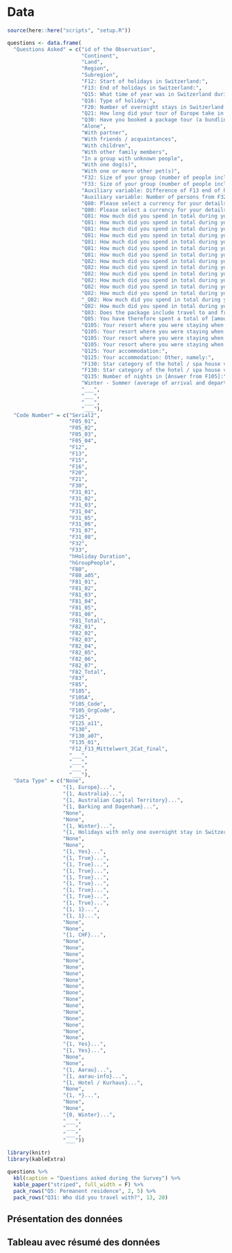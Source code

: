 # Data
```r
source(here::here("scripts", "setup.R"))

```

```r
questions <- data.frame(
  "Questions Asked" = c("id of the Observation",
                        "Continent",
                        "Land",
                        "Region",
                        "Subregion",
                        "F12: Start of holidays in Switzerland:",
                        "F13: End of holidays in Switzerland:",
                        "Q15: What time of year was in Switzerland during your holidays?",
                        "Q16: Type of holiday:",
                        "F20: Number of overnight stays in Switzerland:",
                        "Q21: How long did your tour of Europe take in total (including Switzerland)?",
                        "Q30: Have you booked a package tour (a bundling of arrival and departure, accommodation and/or other tourist services on site)?",
                        "Alone",
                        "With partner",
                        "With friends / acquaintances",
                        "With children",
                        "With other family members",
                        "In a group with unknown people",
                        "With one dog(s)",
                        "With one or more other pet(s)",
                        "F32: Size of your group (number of people including yourself):",
                        "F33: Size of your group (number of people including yourself but excluding people you don't know):",
                        "Auxiliary variable: Difference of F13 end of holiday CH minus F12 start of holiday CH plus 1",
                        "Auxiliary variable: Number of persons from F32 / F33 travel group",
                        "Q80: Please select a currency for your details:",
                        "Q80: Please select a currency for your details. - Others, namely:",
                        "Q81: How much did you spend in total during your stay in Switzerland? -Overnight stay:",
                        "Q81: How much did you spend in total during your stay in Switzerland? - Without arrival and departure: train, mountain railway, boat and other public transport:",
                        "Q81: How much did you spend in total during your stay in Switzerland? - Food & drink: in the accommodation, on the road, out and about:",
                        "Q81: How much did you spend in total during your stay in Switzerland? - Souvenirs, gifts, watches, jewellery:",
                        "Q81: How much did you spend in total during your stay in Switzerland? - Other shopping:",
                        "Q81: How much did you spend in total during your stay in Switzerland? - Other expenses:",
                        "Q81: How much did you spend in total during your stay in Switzerland? -Total:",
                        "Q82: How much did you spend in total during your stay in Switzerland? -Package:",
                        "Q82: How much did you spend in total during your stay in Switzerland? -Overnight stay:",
                        "Q82: How much did you spend in total during your stay in Switzerland? - Without arrival and departure: train, mountain railway, boat and other public transport:",
                        "Q82: How much did you spend in total during your stay in Switzerland? - Food & drink: in the accommodation, on the road, out and about:",
                        "Q82: How much did you spend in total during your stay in Switzerland? - Souvenirs, gifts, watches, jewellery:",
                        "Q82: How much did you spend in total during your stay in Switzerland? - Other shopping:",
                        "_Q82: How much did you spend in total during your stay in Switzerland? - Other expenses:__",
                        "Q82: How much did you spend in total during your stay in Switzerland? - Total expenditure excluding expenditure on package holidays",
                        "Q83: Does the package include travel to and from the resort?",
                        "Q85: You have therefore spent a total of [amount] (excluding package costs) during your stay in Switzerland. Is that right?",
                        "Q105: Your resort where you were staying when your email address was collected for this survey:",
                        "Q105: Your resort where you were staying when your email address was collected for this survey. - Other resort:",
                        "Q105: Your resort where you were staying when your email address was collected for this survey. -Code:",
                        "Q105: Your resort where you were staying when your email address was collected for this survey. - Organization Code:",
                        "Q125: Your accommodation:",
                        "Q125: Your accommodation: Other, namely:",
                        "F130: Star category of the hotel / spa house visited:",
                        "F130: Star category of the hotel / spa house visited: Other classification, namely:",
                        "Q135: Number of nights in [Answer from F105]:",
                        "Winter - Summer (average of arrival and departure date with limit end of April / beginning of May)",
                        "___",
                        "___",
                        "___",
                        "___"),
  "Code Number" = c("Serial2",
                    "F05_01",
                    "F05_02",
                    "F05_03",
                    "F05_04",
                    "F12",
                    "F13",
                    "F15",
                    "F16",
                    "F20",
                    "F21",
                    "F30",
                    "F31_01",
                    "F31_02",
                    "F31_03",
                    "F31_04",
                    "F31_05",
                    "F31_06",
                    "F31_07",
                    "F31_08",
                    "F32",
                    "F33",
                    "hHoliday Duration",
                    "hGroupPeople",
                    "F80",
                    "F80_a05",
                    "F81_01",
                    "F81_02",
                    "F81_03",
                    "F81_04",
                    "F81_05",
                    "F81_06",
                    "F81_Total",
                    "F82_01",
                    "F82_02",
                    "F82_03",
                    "F82_04",
                    "F82_05",
                    "F82_06",
                    "F82_07",
                    "F82_Total",
                    "F83",
                    "F85",
                    "F105",
                    "F105A",
                    "F105_Code",
                    "F105_OrgCode",
                    "F125",
                    "F125_a11",
                    "F130",
                    "F130_a07",
                    "F135_01",
                    "F12_F13_Mittelwert_2Cat_final",
                    "___",
                    "___",
                    "___",
                    "___"),
  "Data Type" = c("None",
                  "{1, Europe}...",
                  "{1, Australia}...",
                  "{1, Australian Capital Territory}...",
                  "{1, Barking and Dagenham}...",
                  "None",
                  "None",
                  "{1, Winter}...",
                  "{1, Holidays with only one overnight stay in Switzerland}...",
                  "None",
                  "None",
                  "{1, Yes}...",
                  "{1, True}...",
                  "{1, True}...",
                  "{1, True}...",
                  "{1, True}...",
                  "{1, True}...",
                  "{1, True}...",
                  "{1, True}...",
                  "{1, True}...",
                  "{1, 1}...",
                  "{1, 1}...",
                  "None",
                  "None",
                  "{1, CHF}...",
                  "None",
                  "None",
                  "None",
                  "None",
                  "None",
                  "None",
                  "None",
                  "None",
                  "None",
                  "None",
                  "None",
                  "None",
                  "None",
                  "None",
                  "None",
                  "None",
                  "{1, Yes}...",
                  "{1, Yes}...",
                  "None",
                  "None",
                  "{1, Aarau}...",
                  "{1, aarau-info}...",
                  "{1, Hotel / Kurhaus}...",
                  "None",
                  "{1, *}...",
                  "None",
                  "None",
                  "{0, Winter}...",
                  "___",
                  "___",
                  "___",
                  "___"))
```


```r
library(knitr)
library(kableExtra)

questions %>%
  kbl(caption = "Questions asked during the Survey") %>%
  kable_paper("striped", full_width = F) %>%
  pack_rows("Q5: Permanent residence", 2, 5) %>%
  pack_rows("Q31: Who did you travel with?", 13, 20)
```

## Présentation des données

## Tableau avec résumé des données